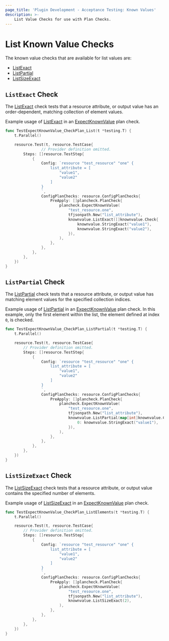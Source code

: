 ```yaml
---
page_title: 'Plugin Development - Acceptance Testing: Known Values'
description: >-
    List Value Checks for use with Plan Checks.
---
```


# List Known Value Checks

The known value checks that are available for list values are:

* [ListExact](/terraform/plugin/testing/acceptance-tests/known-value-checks/list#listexact-check)
* [ListPartial](/terraform/plugin/testing/acceptance-tests/known-value-checks/list#listpartial-check)
* [ListSizeExact](/terraform/plugin/testing/acceptance-tests/known-value-checks/list#listsizeexact-check)

## `ListExact` Check

The [ListExact](https://pkg.go.dev/github.com/hashicorp/terraform-plugin-testing/knownvalue#ListExact) check tests that a resource attribute, or output value has an order-dependent, matching collection of element values.

Example usage of [ListExact](https://pkg.go.dev/github.com/hashicorp/terraform-plugin-testing/knownvalue#ListExact) in an [ExpectKnownValue](/terraform/plugin/testing/acceptance-tests/plan-checks/resource) plan check.

```go
func TestExpectKnownValue_CheckPlan_List(t *testing.T) {
	t.Parallel()

	resource.Test(t, resource.TestCase{
				// Provider definition omitted.
		Steps: []resource.TestStep{
			{
				Config: `resource "test_resource" "one" {
					list_attribute = [
						"value1",
						"value2"
					]
				}
				`,
				ConfigPlanChecks: resource.ConfigPlanChecks{
					PreApply: []plancheck.PlanCheck{
						plancheck.ExpectKnownValue(
							"test_resource.one",
							tfjsonpath.New("list_attribute"),
							knownvalue.ListExact([]knownvalue.Check{
								knownvalue.StringExact("value1"),
								knownvalue.StringExact("value2"),
							}),
						),
					},
				},
			},
		},
	})
}
```

## `ListPartial` Check

The [ListPartial](https://pkg.go.dev/github.com/hashicorp/terraform-plugin-testing/knownvalue#ListPartial) check tests that a resource attribute, or output value has matching element values for the specified collection indices.

Example usage of [ListPartial](https://pkg.go.dev/github.com/hashicorp/terraform-plugin-testing/knownvalue#ListPartial) in an [ExpectKnownValue](/terraform/plugin/testing/acceptance-tests/plan-checks/resource) plan check. In this example, only the first element within the list, the element defined at index `0`, is checked.

```go
func TestExpectKnownValue_CheckPlan_ListPartial(t *testing.T) {
	t.Parallel()

	resource.Test(t, resource.TestCase{
		// Provider definition omitted.
		Steps: []resource.TestStep{
			{
				Config: `resource "test_resource" "one" {
					list_attribute = [
						"value1",
						"value2"
					]
				}
				`,
				ConfigPlanChecks: resource.ConfigPlanChecks{
					PreApply: []plancheck.PlanCheck{
						plancheck.ExpectKnownValue(
							"test_resource.one",
							tfjsonpath.New("list_attribute"),
							knownvalue.ListPartial(map[int]knownvalue.Check{
								0: knownvalue.StringExact("value1"),
							}),
						),
					},
				},
			},
		},
	})
}
```

## `ListSizeExact` Check

The [ListSizeExact](https://pkg.go.dev/github.com/hashicorp/terraform-plugin-testing/knownvalue#ListSizeExact) check tests that a resource attribute, or output value contains the specified number of elements.

Example usage of [ListSizeExact](https://pkg.go.dev/github.com/hashicorp/terraform-plugin-testing/knownvalue#ListSizeExact) in an [ExpectKnownValue](/terraform/plugin/testing/acceptance-tests/plan-checks/resource) plan check.

```go
func TestExpectKnownValue_CheckPlan_ListElements(t *testing.T) {
	t.Parallel()

	resource.Test(t, resource.TestCase{
		// Provider definition omitted.
		Steps: []resource.TestStep{
			{
				Config: `resource "test_resource" "one" {
					list_attribute = [
						"value1",
						"value2"
					]
				}
				`,
				ConfigPlanChecks: resource.ConfigPlanChecks{
					PreApply: []plancheck.PlanCheck{
						plancheck.ExpectKnownValue(
							"test_resource.one",
							tfjsonpath.New("list_attribute"),
							knownvalue.ListSizeExact(2),
						),
					},
				},
			},
		},
	})
}
```
